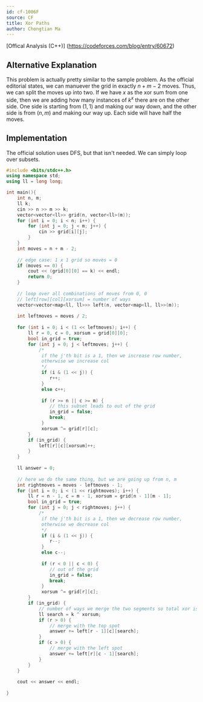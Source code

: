 ```yaml
---
id: cf-1006F
source: CF
title: Xor Paths
author: Chongtian Ma
---
```


[Offical Analysis (C++)] (https://codeforces.com/blog/entry/60672)

## Alternative Explanation
This problem is actually pretty similar to the sample problem. As the official editorial states, we can manuever the grid in exactly $n + m - 2$ moves.
Thus, we can split the moves up into two. If we have $x$ as the xor sum from one side, then we are adding how many instances of $k ^ x$ there are on the 
other side. One side is starting from $(1, 1)$ and making our way down, and the other side is from $(n, m)$ and making our way up. Each side will have half
the moves.

## Implementation
The official solution uses DFS, but that isn't needed. We can simply loop over subsets.

<LanguageSection>

<CPPSection>

```cpp
#include <bits/stdc++.h>
using namespace std;
using ll = long long;

int main(){
	int n, m;
	ll k;
	cin >> n >> m >> k;
	vector<vector<ll>> grid(n, vector<ll>(m));
	for (int i = 0; i < n; i++) {
		for (int j = 0; j < m; j++) {
			cin >> grid[i][j];
		}
	}
	int moves = n + m - 2;
	
	// edge case: 1 x 1 grid so moves = 0
	if (moves == 0) {
		cout << (grid[0][0] == k) << endl;
		return 0;
	}
	
	// loop over all combinations of moves from 0, 0
	// left[row][col][xorsum] = number of ways
	vector<vector<map<ll, ll>>> left(n, vector<map<ll, ll>>(m));
	
	int leftmoves = moves / 2;
	
	for (int i = 0; i < (1 << leftmoves); i++) {
		ll r = 0, c = 0, xorsum = grid[0][0];
		bool in_grid = true;
		for (int j = 0; j < leftmoves; j++) {
			/*
			 if the j'th bit is a 1, then we increase row number,
			 otherwise we increase col
			 */
			 if (i & (1 << j)) {
			 	r++;
			 }
			 else c++;
			 
			 if (r >= n || c >= m) {
			 	// this subset leads to out of the grid
			 	in_grid = false;
			 	break;
			 }
			 xorsum ^= grid[r][c];
		}
		if (in_grid) {
			left[r][c][xorsum]++;
		}
	}
	
	ll answer = 0;
	
	// here we do the same thing, but we are going up from n, m
	int rightmoves = moves - leftmoves - 1;
	for (int i = 0; i < (1 << rightmoves); i++) {
		ll r = n - 1, c = m - 1, xorsum = grid[n - 1][m - 1];
		bool in_grid = true;
		for (int j = 0; j < rightmoves; j++) {
			/*
			 if the j'th bit is a 1, then we decrease row number,
			 otherwise we decrease col
			 */
			 if (i & (1 << j)) {
			 	r--;
			 }
			 else c--;
			 
			 if (r < 0 || c < 0) {
			 	// out of the grid
			 	in_grid = false;
			 	break;
			 }
			 xorsum ^= grid[r][c];
		}
		if (in_grid) {
			// number of ways we merge the two segments so total xor is k
			ll search = k ^ xorsum;
			if (r > 0) {
				// merge with the top spot
				answer += left[r - 1][c][search];
			}
			if (c > 0) {
				// merge with the left spot
				answer += left[r][c - 1][search];
			}
		}
	}
	
	cout << answer << endl;
		
}
```
  
</CPPSection>
  
</LanguageSection>

